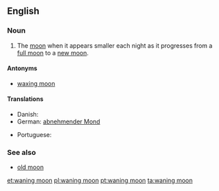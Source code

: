 ==English==

===Noun===
{{en-noun|sg=[[wane|waning]] [[moon]]}}

# The [[moon]] when it appears smaller each night as it progresses from a [[full moon]] to a [[new moon]].

====Antonyms====
* [[waxing moon]]

====Translations====
{{trans-top}}
* Danish: {{t|da|aftagende måne}}
* German: [[abnehmender Mond]] {{m}}
{{trans-mid}}
* Portuguese: {{t|pt|lua minguante|f}}
{{trans-bottom}}

===See also===
* [[old moon]]

[[et:waning moon]]
[[pl:waning moon]]
[[pt:waning moon]]
[[ta:waning moon]]